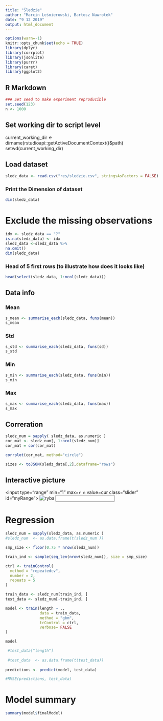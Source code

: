 ```yaml
---
title: "Śledzie"
author: "Marcin Leśnierowski, Bartosz Nawrotek"
date: "9 12 2019"
output: html_document
---
```


```r
options(warn=-1)
knitr::opts_chunk$set(echo = TRUE)
library(dplyr)
library(corrplot)
library(jsonlite)
library(purrr)
library(caret)
library(ggplot2)
```


## R Markdown
``` r
### Set seed to make experiment reproducible
set.seed(123)
n <- 1000
```

## Set working dir to script level
current_working_dir <- dirname(rstudioapi::getActiveDocumentContext()$path)
setwd(current_working_dir)


## Load dataset
``` r
sledz_data <- read.csv("res/sledzie.csv", stringsAsFactors = FALSE)
```

### Print the Dimension of dataset
``` r
dim(sledz_data)
```

# Exclude the missing observations
``` r
idx <- sledz_data == "?"
is.na(sledz_data) <- idx
sledz_data <-sledz_data %>%
na.omit()		
dim(sledz_data) 
```

### Head of 5 first rows (to illustrate how does it looks like)
``` r
head(select(sledz_data, 1:ncol(sledz_data)))
```

## Data info

### Mean
``` r
s_mean <- summarise_each(sledz_data, funs(mean))
s_mean
```

### Std
``` r
s_std <- summarise_each(sledz_data, funs(sd))
s_std
```

### Min
``` r
s_min <- summarise_each(sledz_data, funs(min))
s_min
```

### Max
``` r
s_max <- summarise_each(sledz_data, funs(max))
s_max
```

## Correration
```r
sledz_num = sapply( sledz_data, as.numeric )
cor_mat <- sledz_num[, 1:ncol(sledz_num)]
cor_mat = cor(cor_mat)

corrplot(cor_mat, method="circle")
```

```r
sizes <- toJSON(sledz_data[,2],dataframe="rows")
```

## Interactive picture

<input type="range" min="1" max=`r n` value=cur class="slider" id="myRange">
<img src="res/ryba.jpg" alt="ryba" width=10*sledz_data[1,2] id="ryba"/>
<input id="current_idx" type="text" value="">

<script>
var slider = document.getElementById("myRange");
sizes = (`r sizes`)

slider.oninput = function() {
  cur = slider.value; 
  var s = document.getElementById('current_idx');
  
  step = sizes.length/1000
  size = sizes.slice(step * cur, step * cur+1)
  size = size.reduce((a,b) => a + b, 0)
  size = size/step
  
  s.value = 'pozycja: ' + cur + '\t rozmiar: ' + size;
  
  var ryba = document.getElementById('ryba');
  ryba.width = size*10
}
</script>

# Regression

``` r
sledz_num = sapply(sledz_data, as.numeric )
#sledz_num  <- as.data.frame(t(sledz_num ))

smp_size <- floor(0.75 * nrow(sledz_num))

train_ind <- sample(seq_len(nrow(sledz_num)), size = smp_size)

ctrl <- trainControl(
  method = "repeatedcv",
  number = 2,
  repeats = 5
)

train_data <- sledz_num[train_ind, ]
test_data <- sledz_num[-train_ind, ]

model <- train(length ~ .,
               data = train_data,
               method = "gbm",
               trControl = ctrl,
               verbose= FALSE
)

model

 #test_data["length"]
 
 #test_data  <- as.data.frame(t(test_data))
 
predictions <- predict(model, test_data)

#RMSE(predictions, test_data)
```

# Model summary
``` r
summary(model$finalModel)
```


